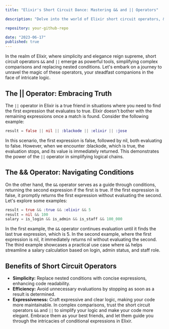 ```yaml
---
title: "Elixir's Short Circuit Dance: Mastering && and || Operators"

description: "Delve into the world of Elixir short circuit operators, && and ||, your companions in simplifying complex comparisons. Discover the elegance of these operators, how they replace nested conditions, and why they become your best friends in dealing with intricate logic."

repository: your-github-repo

date: "2023-06-17"
published: true
---
```


In the realm of Elixir, where simplicity and elegance reign supreme, short circuit operators `&&` and `||` emerge as powerful tools, simplifying complex comparisons and replacing nested conditions. Let's embark on a journey to unravel the magic of these operators, your steadfast companions in the face of intricate logic.

## The || Operator: Embracing Truth

The `||` operator in Elixir is a true friend in situations where you need to find the first expression that evaluates to true. Elixir doesn't bother with the remaining expressions once a match is found. Consider the following example:

```elixir
result = false || nil || :blackode || :elixir || :jose
```

In this scenario, the first expression is false, followed by nil, both evaluating to false. However, when we encounter :blackode, which is true, the evaluation stops, and its value is immediately returned. This demonstrates the power of the `||` operator in simplifying logical chains.

## The && Operator: Navigating Conditions
On the other hand, the `&&` operator serves as a guide through conditions, returning the second expression if the first is true. If the first expression is false, it promptly returns the first expression without evaluating the second. Let's explore some examples:
```elixir
result = true && :true && :elixir && 5
result = nil && 100
salary = is_login && is_admin && is_staff && 100_000
```

In the first example, the `&&` operator continues evaluation until it finds the last true expression, which is 5. In the second example, where the first expression is nil, it immediately returns nil without evaluating the second. The third example showcases a practical use case where `&&` helps streamline a salary calculation based on login, admin status, and staff role.

## Benefits of Short Circuit Operators
- **Simplicity:** Replace nested conditions with concise expressions, enhancing code readability.
- **Efficiency:** Avoid unnecessary evaluations by stopping as soon as a result is determined.
- **Expressiveness:** Craft expressive and clear logic, making your code more maintainable.
In complex comparisons, trust the short circuit operators `&&` and `||` to simplify your logic and make your code more elegant. Embrace them as your best friends, and let them guide you through the intricacies of conditional expressions in Elixir.
